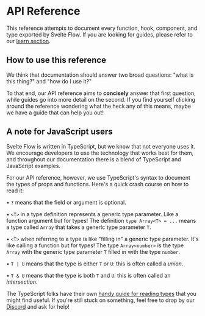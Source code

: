 
# API Reference

This reference attempts to document every function, hook, component, and type
exported by Svelte Flow. If you are looking for guides, please refer to our [learn section](/learn).

## How to use this reference

We think that documentation should answer two broad
questions: "what is this thing?" and "how do I use it?"

To that end, our API reference aims to **concisely** answer that first question, while guides go into more detail on the second. If you find yourself clicking
around the reference wondering what the heck any of this means, maybe we have a
guide that can help you out!

<ContentGrid className="mt-8">
  <ContentGridItem route="/learn/customization/custom-nodes">
    <BlogPostPreview
      title="Custom nodes"
      intro="A powerful feature of Svelte Flow is the ability to add custom nodes. Within your custom nodes you can render everything you want. You can define multiple source and target handles and render form inputs or charts for example. In this guide we will implement a node with an input field that updates some text in another part of the application."
    />
  </ContentGridItem>
  <ContentGridItem route="/learn/layouting/sub-flows">
    <BlogPostPreview
      title="Subflows"
      intro="Is this a flow within a flow? Yes! Sometimes you want to treat parts of a flow as a group or even as a single node. This is where subflows come into play. In this guide you will learn how to create a child-parent relationship between nodes and implement different types of subflows.
"
    />
  </ContentGridItem>
</ContentGrid>

## A note for JavaScript users

Svelte Flow is written in TypeScript, but we know that not everyone uses it. We
encourage developers to use the technology that works best for them, and
throughout our documentation there is a blend of TypeScript and JavaScript
examples.

For our API reference, however, we use TypeScript's syntax to document the types
of props and functions. Here's a quick crash course on how to read it:

• `?` means that the field or argument is optional.

• `<T>` in a type definition represents a generic type parameter. Like a function
argument but for types! The definition `type Array<T> = ...` means a type called
`Array` that takes a generic type parameter `T`.

• `<T>` when referring to a type is like "filling in" a generic type parameter.
It's like calling a function but for types! The type `Array<number>` is the
type `Array` with the generic type parameter `T` filled in with the type
`number`.

• `T | U` means that the type is either `T` or `U`: this is often called a
_union_.

• `T & U` means that the type is both `T` and `U`: this is often called an
_intersection_.

The TypeScript folks have their own
[handy guide for reading types](https://www.typescriptlang.org/docs/handbook/typescript-in-5-minutes.html)
that you might find useful. If you're still stuck on something, feel free to
drop by our [Discord](https://discord.com/invite/RVmnytFmGW) and ask for help!
